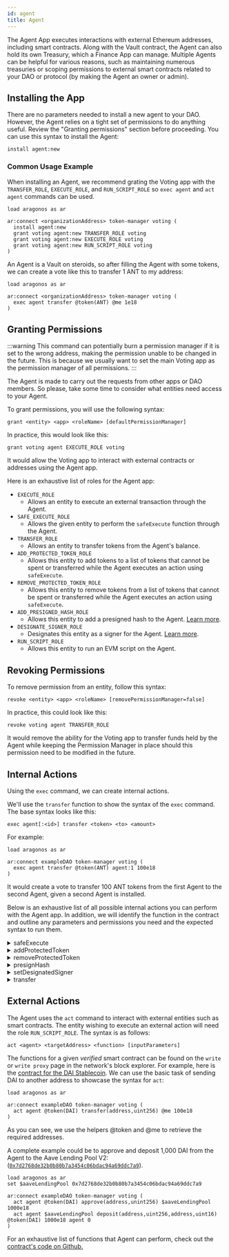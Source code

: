 ```yaml
---
id: agent
title: Agent
---
```


The Agent App executes interactions with external Ethereum addresses, including smart contracts. Along with the Vault contract, the Agent can also hold its own Treasury, which a Finance App can manage. Multiple Agents can be helpful for various reasons, such as maintaining numerous treasuries or scoping permissions to external smart contracts related to your DAO or protocol (by making the Agent an owner or admin).

## Installing the App

There are no parameters needed to install a new agent to your DAO. However, the Agent relies on a tight set of permissions to do anything useful. Review the "Granting permissions" section before proceeding. You can use this syntax to install the Agent:

```
install agent:new
```

### Common Usage Example

When installing an Agent, we recommend grating the Voting app with the `TRANSFER_ROLE`, `EXECUTE_ROLE`, and `RUN_SCRIPT_ROLE` so `exec agent` and `act agent` commands can be used.

```
load aragonos as ar

ar:connect <organizationAddress> token-manager voting (
  install agent:new
  grant voting agent:new TRANSFER_ROLE voting
  grant voting agent:new EXECUTE_ROLE voting
  grant voting agent:new RUN_SCRIPT_ROLE voting
)
```

An Agent is a Vault on steroids, so after filling the Agent with some tokens, we can create a vote like this to transfer 1 ANT to my address:

```
load aragonos as ar

ar:connect <organizationAddress> token-manager voting (
  exec agent transfer @token(ANT) @me 1e18
)
```

<InstallVersioning />

## Granting Permissions

:::warning
This command can potentially burn a permission manager if it is set to the wrong address, making the permission unable to be changed in the future. This is because we usually want to set the main Voting app as the permission manager of all permissions.
:::

The Agent is made to carry out the requests from other apps or DAO members. So please, take some time to consider what entities need access to your Agent.

To grant permissions, you will use the following syntax:

```
grant <entity> <app> <roleName> [defaultPermissionManager]
```

In practice, this would look like this:

```
grant voting agent EXECUTE_ROLE voting
```

It would allow the Voting app to interact with external contracts or addresses using the Agent app.

Here is an exhaustive list of roles for the Agent app:

- `EXECUTE_ROLE`
  - Allows an entity to execute an external transaction through the Agent.
- `SAFE_EXECUTE_ROLE`
  - Allows the given entity to perform the `safeExecute` function through the Agent.
- `TRANSFER_ROLE`
  - Allows an entity to transfer tokens from the Agent's balance.
- `ADD_PROTECTED_TOKEN_ROLE`
  - Allows this entity to add tokens to a list of tokens that cannot be spent or transferred while the Agent executes an action using `safeExecute`.
- `REMOVE_PROTECTED_TOKEN_ROLE`
  - Allows this entity to remove tokens from a list of tokens that cannot be spent or transferred while the Agent executes an action using `safeExecute`.
- `ADD_PRESIGNED_HASH_ROLE`
  - Allows this entity to add a presigned hash to the Agent. [Learn more](https://forum.aragon.org/t/agent-app-arbitrary-actions-from-daos/275).
- `DESIGNATE_SIGNER_ROLE`
  - Designates this entity as a signer for the Agent. [Learn more](https://forum.aragon.org/t/agent-app-arbitrary-actions-from-daos/275).
- `RUN_SCRIPT_ROLE`
  - Allows this entity to run an EVM script on the Agent.


<TypesOfEntities />


<OracleGrant />


## Revoking Permissions

To remove permission from an entity, follow this syntax:

```
revoke <entity> <app> <roleName> [removePermissionManager=false]
```

In practice, this could look like this:

```
revoke voting agent TRANSFER_ROLE
```

It would remove the ability for the Voting app to transfer funds held by the Agent while keeping the Permission Manager in place should this permission need to be modified in the future.

## Internal Actions

Using the `exec` command, we can create internal actions.

We'll use the `transfer` function to show the syntax of the `exec` command. The base syntax looks like this:

```
exec agent[:<id>] transfer <token> <to> <amount>
```

For example:

```
load aragonos as ar

ar:connect exampleDAO token-manager voting (
  exec agent transfer @token(ANT) agent:1 100e18
)
```

It would create a vote to transfer 100 ANT tokens from the first Agent to the second Agent, given a second Agent is installed.

Below is an exhaustive list of all possible internal actions you can perform with the Agent app. In addition, we will identify the function in the contract and outline any parameters and permissions you need and the expected syntax to run them.

<details>
<summary>safeExecute</summary>
Executes the specified action to an external contract while preventing protected tokens from being spent.

#### Parameters
- `target` - The address of the external contract you want to interact with. (address)
- `data` - Calldata for the action. (bytes)

#### Permissions

The entity executing the action via the Agent will need the `SAFE_EXECUTE_ROLE` role.

#### Syntax

```
exec agent safeExecute <target> <data>
```

</details>

<details>

<summary>addProtectedToken</summary>

It will add a specified token address to a list of tokens that cannot be spent or transferred while executed by the Agent using `safeExecute`.

#### Parameters
- `token` - The token address of the token you want to protect.

#### Permissions

The entity executing the action via the Agent will need the `ADD_PROTECTED_TOKEN_ROLE` role. (address)

#### Syntax

```
exec agent addProtectedtoken <token>
```

</details>

<details>
<summary>removeProtectedToken</summary>

It will remove a specified token address from a list of tokens that cannot be spent or transferred while executed by the Agent using `safeExecute`.

#### Parameters
- `token` - The token address of the token you want to remove from the protected tokens list. (address)

#### Permissions

The entity executing the action via the Agent will need the `REMOVE_PROTECTED_TOKEN_ROLE` role.

#### Syntax

```
exec agent removeProtectedtoken <token>
```

</details>

<details>

<summary>presignHash</summary>

Identifies a hash that will automatically be considered signed.

#### Parameters

- `hash` - The hash that will be considered signed automatically. (bytes)

#### Permissions
The entity executing the action via the Agent will need the `ADD_PRESIGNED_HASH_ROLE` role.

#### Syntax

```
exec agent presignHash <hash>
```

</details>

<details>

<summary>setDesignatedSigner</summary>

Sets an address as the designated signer of the app, which then can sign messages on behalf of the app.

#### Parameters

- `address` - The address of the entity you want to designate as the signer. (address)

#### Permissions

The entity executing the action via the Agent will need the `DESIGNATE_SIGNER_ROLE` role.

#### Syntax

```
exec agent setDesignatedSigner <address>
```

</details>

<details>
<summary>transfer</summary>

Transfers tokens from the Agent to a specified address.

#### Parameters

- `token` - The token contract address of the token you wish to transfer. (address)
- `to` - The address to send tokens to. (address)
- `value` - The number of tokens you wish to send, considering the decimal precision. (uint256)

#### Permissions

The entity executing the action via the Agent will need the `TRANSFER_ROLE` role.

#### Syntax

```
exec agent transfer <token> <to> <value>
```

</details>


## External Actions
The Agent uses the `act` command to interact with external entities such as smart contracts. The entity wishing to execute an external action will need the role `RUN_SCRIPT_ROLE`.
 The syntax is as follows:

```
act <agent> <targetAddress> <function> [inputParameters]
```

The functions for a given *verified* smart contract can be found on the `write` or `write proxy` page in the network's block explorer. For example, here is the [contract for the DAI Stablecoin](https://etherscan.io/token/0x6b175474e89094c44da98b954eedeac495271d0f#writeContract). We can use the basic task of sending DAI to another address to showcase the syntax for `act`:

```
load aragonos as ar

ar:connect exampleDAO token-manager voting (
  act agent @token(DAI) transfer(address,uint256) @me 100e18
)
```

As you can see, we use the helpers @token and @me to retrieve the required addresses.


A complete example could be to approve and deposit 1,000 DAI from the Agent to the Aave Lending Pool V2: ([`0x7d2768de32b0b80b7a3454c06bdac94a69ddc7a9`](https://etherscan.io/address/0x7d2768de32b0b80b7a3454c06bdac94a69ddc7a9#writeProxyContract)).

```
load aragonos as ar
set $aaveLendingPool 0x7d2768de32b0b80b7a3454c06bdac94a69ddc7a9

ar:connect exampleDAO token-manager voting (
  act agent @token(DAI) approve(address,unint256) $aaveLendingPool 1000e18
  act agent $aaveLendingPool deposit(address,uint256,address,uint16) @token(DAI) 1000e18 agent 0
)
```

For an exhaustive list of functions that Agent can perform, check out the [contract's code on Github.](https://github.com/aragon/aragon-apps/blob/master/apps/agent/contracts/Agent.sol)
